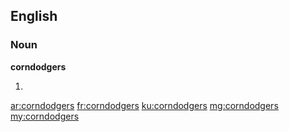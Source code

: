 ==English==

===Noun===
'''corndodgers'''

# {{plural of|corndodger}}

[[ar:corndodgers]]
[[fr:corndodgers]]
[[ku:corndodgers]]
[[mg:corndodgers]]
[[my:corndodgers]]